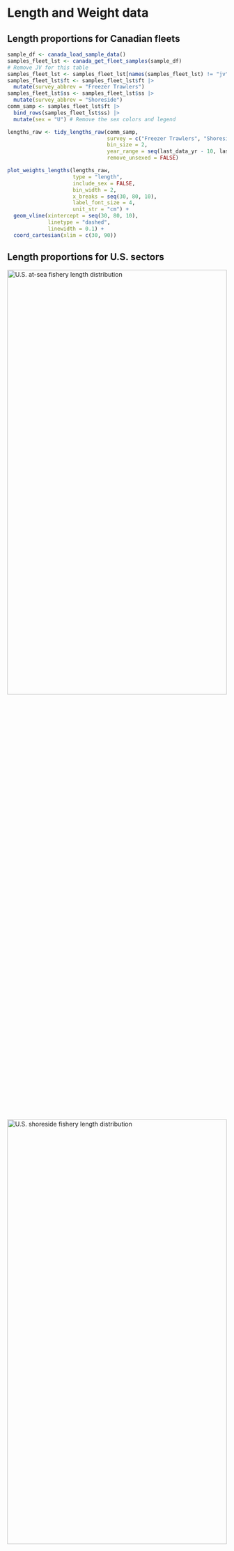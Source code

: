 # Length and Weight data

## Length proportions for Canadian fleets

```r

sample_df <- canada_load_sample_data()
samples_fleet_lst <- canada_get_fleet_samples(sample_df)
# Remove JV for this table
samples_fleet_lst <- samples_fleet_lst[names(samples_fleet_lst) != "jv"]
samples_fleet_lst$ft <- samples_fleet_lst$ft |> 
  mutate(survey_abbrev = "Freezer Trawlers")
samples_fleet_lst$ss <- samples_fleet_lst$ss |> 
  mutate(survey_abbrev = "Shoreside")
comm_samp <- samples_fleet_lst$ft |> 
  bind_rows(samples_fleet_lst$ss) |> 
  mutate(sex = "U") # Remove the sex colors and legend

lengths_raw <- tidy_lengths_raw(comm_samp,
                                survey = c("Freezer Trawlers", "Shoreside"),
                                bin_size = 2,
                                year_range = seq(last_data_yr - 10, last_data_yr),
                                remove_unsexed = FALSE)

plot_weights_lengths(lengths_raw,
                     type = "length",
                     include_sex = FALSE,
                     bin_width = 2,
                     x_breaks = seq(30, 80, 10),
                     label_font_size = 4,
                     unit_str = "cm") +
  geom_vline(xintercept = seq(30, 80, 10),
             linetype = "dashed",
             linewidth = 0.1) +
  coord_cartesian(xlim = c(30, 90))
```

## Length proportions for U.S. sectors

![](/srv/hake/other/samples/us/raw_length_AtSea.png){width=100% height=50% alt="U.S. at-sea fishery length distribution"}
![](/srv/hake/other/samples/us/raw_length_shore.png){width=100% height=50% alt="U.S. shoreside fishery length distribution"}
